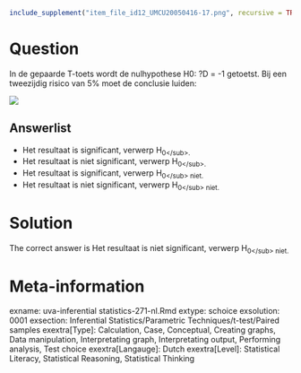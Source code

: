 ```{r, echo = FALSE, results = "hide"}
include_supplement("item_file_id12_UMCU20050416-17.png", recursive = TRUE)
```
Question
========

In de gepaarde T-toets wordt de nulhypothese H0: ?D = -1 getoetst. Bij een tweezijdig risico van 5% moet de conclusie luiden: 

![](item_file_id12_UMCU20050416-17.png)

Answerlist
----------
* Het resultaat is significant, verwerp H<sub>0<\/sub>.
* Het resultaat is niet significant, verwerp H<sub>0<\/sub>.
* Het resultaat is significant, verwerp H<sub>0<\/sub> niet.
* Het resultaat is niet significant, verwerp H<sub>0<\/sub> niet.

Solution
========

The correct answer is  Het resultaat is niet significant, verwerp H<sub>0<\/sub> niet. 

Meta-information
================
exname: uva-inferential statistics-271-nl.Rmd 
extype: schoice 
exsolution: 0001 
exsection: Inferential Statistics/Parametric Techniques/t-test/Paired samples
exextra[Type]: Calculation, Case, Conceptual, Creating graphs, Data manipulation, Interpretating graph, Interpretating output, Performing analysis, Test choice 
exextra[Langauge]: Dutch 
exextra[Level]: Statistical Literacy, Statistical Reasoning, Statistical Thinking 

